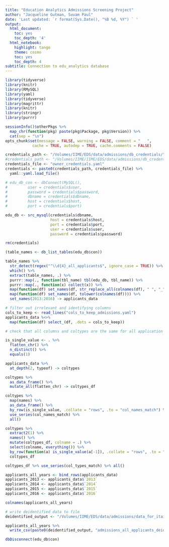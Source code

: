 ```yaml
---
title: "Education Analytics Admissions Screening Project"
author: "Jacqueline Gutman, Suvam Paul"
date: 'Last updated: `r format(Sys.Date(), "%B %d, %Y") ` '
output:
  html_document:
    toc: yes
    toc_depth: '4'
  html_notebook:
    highlight: tango
    theme: cosmo
    toc: yes
    toc_depth: 4
subtitle: Connection to edu_analytics database
---
```


```r
library(tidyverse)
library(knitr)
library(RMySQL)
library(yaml)
library(tidyverse)
library(magrittr)
library(knitr)
library(stringr)
library(purrr)

sessionInfo()$otherPkgs %>%
  map_chr(function(pkg) paste(pkg$Package, pkg$Version)) %>%
  cat(sep = "\n")
opts_chunk$set(message = FALSE, warning = FALSE, comment = "   ",
            cache = TRUE, autodep = TRUE, cache.comments = FALSE)

```

```r
credentials_path <- "/Volumes/IIME/EDS/data/admissions/db_credentials/"
#credentials_path <- "/Volumes/IIME/IIME/EDS/data/admissions/db_credentials/"
credentials_file <- "owner_credentials.yaml"
credentials <- paste0(credentials_path, credentials_file) %>%
  yaml::yaml.load_file()

# edu_db_con <- dbConnect(MySQL(),
#         user = credentials$user,
#         password = credentials$password,
#         dbname = credentials$dbname,
#         host = credentials$host,
#         port = credentials$port)

edu_db <- src_mysql(credentials$dbname,
                    host = credentials$host,
                    port = credentials$port,
                    user = credentials$user,
                    password = credentials$password)

rm(credentials)
```

```r

(table_names <- db_list_tables(edu_db$con))

table_names %>%
  str_detect(regex("^\\d{4}_all_applicants$", ignore_case = TRUE)) %>%
  which() %>%
  extract(table_names, .) %>%
  purrr::map(., function(tbl_name) tbl(edu_db, tbl_name)) %>%
  purrr::map(., function(x) collect(x)) %>%
  map(function(df) set_names(df, str_replace_all(colnames(df), " ", "_"))) %>%
  map(function(df) set_names(df, tolower(colnames(df)))) %>%
  set_names(2013:2016) -> applicants_data
```

```r
# filter out irrelevant and identifying columns
cols_to_keep <- read_lines("cols_to_keep_admissions.yaml")
applicants_data %<>% 
  map(function(df) select_(df, .dots = cols_to_keep))
```

```r
# check that all columns and coltypes are the same for all application years

is_single_value <- . %>% 
  flatten_chr() %>%
  n_distinct() %>%
  equals(1)

applicants_data %>% 
  at_depth(2, typeof) -> coltypes

coltypes %>% 
  as_data_frame() %>% 
  mutate_all(flatten_chr) -> coltypes_df

coltypes %>% 
  map(names) %>% 
  as_data_frame() %>% 
  by_row(is_single_value, .collate = "rows", .to = "col_names_match") %>% 
  use_series(col_names_match) %>%
  all()

coltypes %>% 
  extract2(1) %>% 
  names() %>%
  mutate(coltypes_df, colname = .) %>%
  select(colname, everything()) %>%
  by_row(function(a) is_single_value(a[-1]), .collate = "rows", .to = "col_types_match") ->
  coltypes_df

coltypes_df %>% use_series(col_types_match) %>% all()
```

```r
applicants_all_years <- bind_rows(applicants_data)
applicants_2013 <- applicants_data$`2013`
applicants_2014 <- applicants_data$`2014`
applicants_2015 <- applicants_data$`2015`
applicants_2016 <- applicants_data$`2016`

colnames(applicants_all_years)
```

```r
# write deidentified data to file
deidentified_output <- "/Volumes/IIME/EDS/data/admissions/data_for_itai/"

applicants_all_years %>%
  write_csv(paste0(deidentified_output, "admissions_all_applicants_deidentified.csv"))
```



```r
dbDisconnect(edu_db$con)
```
